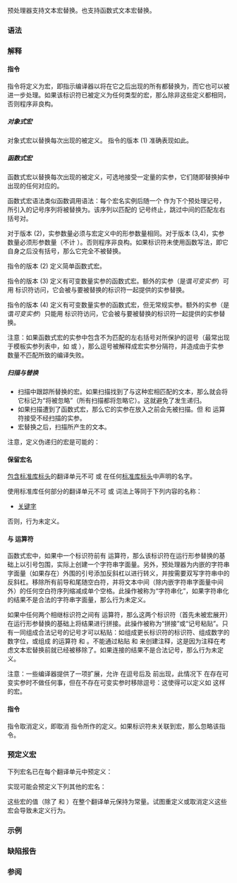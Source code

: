 {{title|文本替换宏}}
{{cpp/preprocessor/navbar}}
预处理器支持文本宏替换。也支持函数式文本宏替换。

===语法===
{{sdsc begin}}
{{sdsc|num=1|{{ttb|#define}} {{spar optional|标识符 替换列表}}}}
{{sdsc|num=2|{{ttb|#define}} {{spar sep|标识符}}{{ttb|(}}{{spar sep|形参}}{{ttb|)}} {{spar optional|替换列表}}}}
{{sdsc|num=3|{{ttb|#define}} {{spar sep|标识符}}{{ttb|(}}{{spar sep|形参}}{{ttb|, ...)}} {{spar optional|替换列表}}|notes={{mark since c++11}}}}
{{sdsc|num=4|{{ttb|#define}} {{spar sep|标识符}}{{ttb|(...)}} {{spar optional|替换列表}}|notes={{mark since c++11}}}}
{{sdsc|num=5|{{ttb|#undef}} {{spar|标识符}}}}
{{sdsc end}}

===解释===
{{anchor|define 指令}}
===={{c/core|#define}} 指令====
{{c/core|#define}} 指令将{{spar sep|标识符}}定义为宏，即指示编译器以将在它之后出现的所有{{spar sep|标识符}}都替换为{{spar|替换列表}}，而它也可以被进一步处理。如果该标识符已被定义为任何类型的宏，那么除非这些定义都相同，否则程序非良构。

=====对象式宏=====
对象式宏以{{spar sep|替换列表}}替换每次出现的被定义{{spar|标识符}}。{{c/core|#define}} 指令的版本 (1) 准确表现如此。

=====函数式宏=====
函数式宏以{{spar sep|替换列表}}替换每次出现的被定义{{spar|标识符}}，可选地接受一定量的实参，它们随即替换掉{{spar sep|替换列表}}中出现的任何对应的{{spar|形参}}。

函数式宏语法类似函数调用语法：每个宏名实例后随一个 {{c|(}} 作为下个预处理记号，所引入的记号序列将被替换为{{spar|替换列表}}。该序列以匹配的 {{c|)}} 记号终止，跳过中间的匹配左右括号对。

对于版本 (2)，实参数量必须与宏定义中的形参数量相同。对于版本 (3,4)，实参数量必须{{rev inl|until=c++20|多于}}{{rev inl|since=c++20|不少于}}形参数量（不计 {{ttb|...}}）。否则程序非良构。如果标识符未使用函数写法，即它自身之后没有括号，那么它完全不被替换。

{{c/core|#define}} 指令的版本 (2) 定义简单函数式宏。

{{c/core|#define}} 指令的版本 (3) 定义有可变数量实参的函数式宏。额外的实参（是谓''可变实参''）可用 {{tt|__VA_ARGS__}} 标识符访问，它会被与要被替换的标识符一起提供的实参替换。

{{c/core|#define}} 指令的版本 (4) 定义有可变数量实参的函数式宏，但无常规实参。额外的实参（是谓''可变实参''）只能用 {{tt|__VA_ARGS__}} 标识符访问，它会被与要被替换的标识符一起提供的实参替换。

{{rrev|since=c++20|
对于版本 (3,4)，{{spar sep|替换列表}}可以含有记号序列“{{ttb|__VA_OPT__(}}{{spar optional|内容}}{{ttb|)}}”，如果 {{tt|__VA_ARGS__}} 非空，那么它会被{{spar sep|内容}}替换，否则不展开成任何内容。

{{source|1=
#define F(...) f(0 __VA_OPT__(,) __VA_ARGS__)
F(a, b, c) // 替换为 f(0, a, b, c)
F()        // 替换为 f(0)

#define G(X, ...) f(0, X __VA_OPT__(,) __VA_ARGS__)
G(a, b, c) // 替换为 f(0, a, b, c)
G(a, )     // 替换为 f(0, a)
G(a)       // 替换为 f(0, a)

#define SDEF(sname, ...) S sname __VA_OPT__(= { __VA_ARGS__ })
SDEF(foo);       // 替换为 S foo;
SDEF(bar, 1, 2); // 替换为 S bar = { 1, 2 };
}}
}}

注意：如果函数式宏的实参中包含不为匹配的左右括号对所保护的逗号（最常出现于模板实参列表中，如 {{c|assert(std::is_same_v&lt;int, int&gt;);}} 或 {{c|BOOST_FOREACH(std::pair&lt;int, int&gt; p, m)}}），那么逗号被解释成宏实参分隔符，并造成由于实参数量不匹配所致的编译失败。

=====扫描与替换=====
* 扫描中跟踪所替换的宏。如果扫描找到了与这种宏相匹配的文本，那么就会将它标记为“将被忽略”（所有扫描都将忽略它）。这就避免了发生递归。
* 如果扫描遭到了函数式宏，那么它的实参在放入{{spar sep|替换列表}}之前会先被扫描。但 {{c/core|#}} 和 {{c/core|##}} 运算符接受不经扫描的实参。
* 宏替换之后，扫描所产生的文本。

注意，定义伪递归的宏是可能的：
{{example|code=
#define EMPTY
#define SCAN(x)     x
#define EXAMPLE_()  EXAMPLE
#define EXAMPLE(n)  EXAMPLE_ EMPTY()(n-1) (n)
EXAMPLE(5)
SCAN(EXAMPLE(5))
|output=
EXAMPLE_ ()(5 -1) (5)
EXAMPLE_ ()(5 -1 -1) (5 -1) (5)
}}

====保留宏名====
[[cpp/standard library#包含标头|包含标准库标头]]的翻译单元不可 {{c/core|#define}} 或 {{c/core|#undef}} 在任何[[cpp/header|标准库标头]]中声明的名字。

使用标准库任何部分的翻译单元不可 {{c/core|#define}} 或 {{c/core|#undef}} 词法上等同于下列内容的名称：
* [[cpp/keyword|关键字]]
{{rrev|since=c++11|
* [[cpp/keyword|有特殊含义的标识符]]
* [[cpp/language/attributes#标准属性|任何标准属性记号]]{{rev inl|since=c++20|，但可定义 {{ltt|cpp/language/attributes/likely}} 与 {{ltt|cpp/language/attributes/likely|unlikely}} 为函数式宏。}}
}}

否则，行为未定义。

{{anchor|井号运算符}}
===={{c/core|#}} 与 {{c/core|##}} 运算符====
函数式宏中，如果{{spar sep|替换列表}}中一个标识符前有 {{c/core|#}} 运算符，那么该标识符在运行形参替换的基础上以引号包围，实际上创建一个字符串字面量。另外，预处理器为内嵌的字符串字面量（如果存在）外围的引号添加反斜杠以进行转义，并按需要双写字符串中的反斜杠。移除所有前导和尾随空白符，并将文本中间（除内嵌字符串字面量中间外）的任何空白符序列缩减成单个空格。此操作被称为“字符串化”，如果字符串化的结果不是合法的字符串字面量，那么行为未定义。

{{rrev|since=c++11|
{{c/core|#}} 出现于 {{tt|__VA_ARGS__}} 之前时，展开后的 {{tt|__VA_ARGS__}} 整体被包在引号中：
{{source|1=
#define showlist(...) puts(#__VA_ARGS__)
showlist();            // 展开成 puts("")
showlist(1, "x", int); // 展开成 puts("1, \"x\", int")
}}
}}

如果{{spar sep|替换列表}}中任何两个相继标识符之间有 {{c/core|##}} 运算符，那么这两个标识符（首先未被宏展开）在运行形参替换的基础上将结果进行拼接。此操作被称为“拼接”或“记号粘贴”。只有一同组成合法记号的记号才可以粘贴：如组成更长标识符的标识符、组成数字的数字位，或组成 {{tt|1=+=}} 的运算符 {{tt|+}} 和 {{tt|1==}}。不能通过粘贴 {{tt|/}} 和 {{tt|*}} 来创建注释，这是因为注释在考虑文本宏替换前就已经被移除了。如果连接的结果不是合法记号，那么行为未定义。

注意：一些编译器提供了一项扩展，允许 {{c/core|##}} 在逗号后及 {{tt|__VA_ARGS__}} 前出现，此情况下 {{c/core|##}} 在存在可变实参时不做任何事，但在不存在可变实参时移除逗号：这使得可以定义如 {{c|fprintf (stderr, format, ##__VA_ARGS__)}} 这样的宏。{{rev inl|since=c++20|也可以通过标准方式使用 {{tt|__VA_OPT__}} 实现，例如 {{c|fprintf (stderr, format __VA_OPT__(, ) __VA_ARGS__)}}。}}

{{anchor|undef 指令}}
===={{c/core|#undef}} 指令====
{{c/core|#undef}} 指令取消定义{{spar|标识符}}，即取消 {{c/core|#define}} 指令所作的{{spar sep|标识符}}定义。如果标识符未关联到宏，那么忽略该指令。

===预定义宏===
下列宏名已在每个翻译单元中预定义：
{{dsc begin}}
{{dsc macro const|__cplusplus|nolink=true|代表所用的 C++ 标准版本，展开成以下值之一：
* {{c|199711L}}{{mark until c++11}}
* {{c|201103L}}{{mark c++11}}
* {{c|201402L}}{{mark c++14}}
* {{c|201703L}}{{mark c++17}}
* {{c|202002L}}{{mark c++20}}
* {{c|202302L}}{{mark c++23}}}}
{{dsc macro const|__STDC_HOSTED__|nolink=true|在实现有宿主（在操作系统下运行）的情况下展开成整数常量 {{c|1}}，在实现自立（不在操作系统下运行）的情况下展开成 {{c|0}}|notes={{mark c++11}}}}
{{dsc macro const|__FILE__|nolink=true|展开成当前文件名，作为字符串字面量，可用 {{rlpt|line|#line}} 指令更改}}
{{dsc macro const|__LINE__|nolink=true|展开成当前[[cpp/language/translation phases#阶段 2|物理源码行]]的行号，整数常量，可用 {{rlpt|line|#line}} 指令更改}}
{{dsc macro const|__DATE__|nolink=true|展开成翻译日期，形式为 {{c|"Mmm dd yyyy"}} 的字符串。{{c|"dd"}} 的首字符在月中日期数小于 10 时是空格。月份名如同以 {{c|std::asctime()}} 生成}}
{{dsc macro const|__TIME__|nolink=true|展开成翻译时间，形式为 {{c|"hh:mm:ss"}} 的字符串字面量}}
{{dsc macro const|__STDCPP_DEFAULT_NEW_ALIGNMENT__|nolink=true|展开成 {{lc|std::size_t}} 字面量，其值为对不具对齐的 {{lc|operator new}} 的调用所保证的对齐（更大的对齐将传递给具对齐重载，如 {{c|operator new(std::size_t, std::align_val_t)}}）|notes={{mark c++17}}}}
{{dsc macro const|__STDCPP_­BFLOAT16_­T__&lt;br&gt;__STDCPP_­FLOAT16_­T__&lt;br&gt;__STDCPP_FLOAT32_T__&lt;br&gt;__STDCPP_FLOAT64_T__&lt;br&gt;__STDCPP_FLOAT128_T__|nolink=true|当且仅当实现支持对应的[[cpp/types/floating-point|扩展浮点数类型]]时展开成 {{c|1}}|notes={{mark c++23}}}}
{{dsc macro const|__STDC_EMBED_NOT_FOUND__&lt;br&gt;__STDC_EMBED_FOUND__&lt;br&gt;__STDC_EMBED_EMPTY__|nolink=true|分别展开成 {{c|0}}、{{c|1}} 和 {{c|2}}|notes={{mark c++26}}}}
{{dsc end}}

实现可能会预定义下列其他的宏名：
{{dsc begin}}
{{dsc macro const|__STDC__|nolink=true|存在时值由实现定义，典型地用于指示 C 遵从性}}
{{dsc macro const|__STDC_VERSION__|nolink=true|存在时值由实现定义|notes={{mark c++11}}}}
{{dsc macro const|__STDC_ISO_10646__|nolink=true|{{rrev multi|since2=c++23|rev1=如果 {{c/core|wchar_t}} 使用 Unicode，那么展开成 {{c|yyyymmL}} 形式的整数常量，日期指示所支持的 Unicode 的最近版本|rev2=存在时值由实现定义}}|notes={{mark c++11}}}}
{{dsc macro const|__STDC_MB_MIGHT_NEQ_WC__|nolink=true|在 {{c|1='x' == L'x'}} 对于某些基本字符集成员 {{tt|x}} 可能为假时展开成 {{c|1}}，如在基于 EBCDIC 并且为 {{c/core|wchar_t}} 使用 Unicode 的系统上。|notes={{mark c++11}}&lt;!-- 经由 CWG630 --&gt;}}
{{dsc macro const|__STDCPP_THREADS__|nolink=true|在程序能拥有多于一个执行线程时展开成 {{c|1}}|notes={{mark c++11}}}}
{{dsc break}}
{{dsc macro const|__STDCPP_STRICT_POINTER_SAFETY__|nolink=true|notes={{mark c++11}}{{mark until c++23|removed=yes}}|在实现支持严格 {{lc|std::pointer_safety}} 时展开成 {{c|1}}}}
{{dsc end}}

这些宏的值（除了 {{tt|__FILE__}} 和 {{tt|__LINE__}}）在整个翻译单元保持为常量。试图重定义或取消定义这些宏会导致未定义行为。

{{rrev|since=c++20|
====语言功能特性检测宏====
标准定义一组对应于 C++11 或之后引入的 C++ 语言功能特性的预处理器宏。它们被用来以简单且可移植的方式检测所说的特性是否存在。

详见[[cpp/feature_test|功能特性测试]]。
}}


{{rrev|since=c++11|
===注解===
[[cpp/language/function#func|函数局部的预定义变量 {{c|__func__}}]] 不是预定义宏，但它通常会与 {{c|__FILE__}} 和 {{c|__LINE__}} 一起使用，例如 {{lc|assert}}。
}}

===示例===
{{example
|code=
#include &lt;iostream&gt;

// 制造函数工厂并使用它
#define FUNCTION(name, a) int fun_##name() { return a; }

FUNCTION(abcd, 12)
FUNCTION(fff, 2)
FUNCTION(qqq, 23)

#undef FUNCTION
#define FUNCTION 34
#define OUTPUT(a) std::cout &lt;&lt; "输出: " #a &lt;&lt; '\n'

// 在后面的宏定义中使用之前的宏
#define WORD "Hello "
#define OUTER(...) WORD #__VA_ARGS__

int main()
{
    std::cout &lt;&lt; "abcd: " &lt;&lt; fun_abcd() &lt;&lt; '\n';
    std::cout &lt;&lt; "fff: " &lt;&lt; fun_fff() &lt;&lt; '\n';
    std::cout &lt;&lt; "qqq: " &lt;&lt; fun_qqq() &lt;&lt; '\n';

    std::cout &lt;&lt; FUNCTION &lt;&lt; '\n';
    OUTPUT(million); // 注意这里没有引号
    
    std::cout &lt;&lt; OUTER(World) &lt;&lt; '\n';
    std::cout &lt;&lt; OUTER(WORD World) &lt;&lt; '\n';
}
|output=
abcd: 12
fff: 2
qqq: 23
34
输出: million
Hello World
Hello WORD World
}}

===缺陷报告===
{{dr list begin}}
{{dr list item|wg=cwg|dr=2908|std=C++98|before=不明确 {{tt|__LINE__}} 会展开成当前物理行号还是当前逻辑行号|after=会展开成当前物理行号}}
{{dr list item|wg=lwg|dr=294|std=C++98|before=包含了某个标准库标头的翻译单元可以包含定义了在另一个标准库标头中声明的名字的宏|after=已禁止}}
{{dr list item|paper=P2621R2|std=C++23|before=不允许通过拼接记号来组成通用字符名|after=允许}}
{{dr list end}}

===参阅===
{{dsc begin}}
{{dsc see cpp|cpp/symbol index/macro|宏符号索引|nomono=true}}
{{dsc see c|c/preprocessor/replace|文本替换宏|nomono=true}}
{{dsc end}}

{{langlinks|de|en|es|fr|it|ja|pt|ru}}